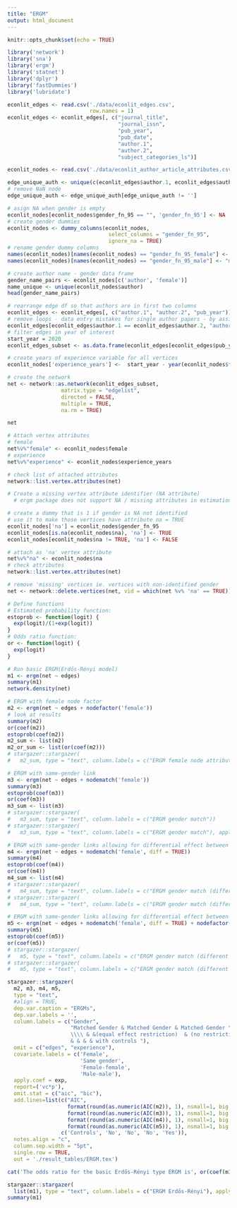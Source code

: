 ```yaml
---
title: "ERGM"
output: html_document
---
```


```r
knitr::opts_chunk$set(echo = TRUE)
```

```r
library('network')
library('sna')
library('ergm')
library('statnet')
library('dplyr')
library('fastDummies')
library('lubridate')
```

```r

econlit_edges <- read.csv('./data/econlit_edges.csv',
                          row.names = 1) 
econlit_edges <- econlit_edges[, c("journal_title",
                                   "journal_issn",
                                   "pub_year", 
                                   "pub_date",
                                   "author.1",
                                   "author.2",
                                   "subject_categories_ls")]

econlit_nodes <- read.csv('./data/econlit_author_article_attributes.csv')[, -1]

edge_unique_auth <- unique(c(econlit_edges$author.1, econlit_edges$author.2))
# remove NaN node
edge_unique_auth <- edge_unique_auth[edge_unique_auth != ''] 

# asign NA when gender is empty
econlit_nodes[econlit_nodes$gender_fn_95 == "", 'gender_fn_95'] <- NA
# create gender dummies
econlit_nodes <- dummy_columns(econlit_nodes,
                                select_columns = "gender_fn_95",
                                ignore_na = TRUE)
# rename gender dummy columns
names(econlit_nodes)[names(econlit_nodes) == "gender_fn_95_female"] <- "female"
names(econlit_nodes)[names(econlit_nodes) == "gender_fn_95_male"] <- "male"

# create author name - gender data frame
gender_name_pairs <- econlit_nodes[c('author', 'female')]
name_unique <- unique(econlit_nodes$author)
head(gender_name_pairs)
```


```r
# rearrange edge df so that authors are in first two columns
econlit_edges <- econlit_edges[, c("author.1", "author.2", "pub_year")]  
# remove loops - data entry mistakes for single author papers - by assigning empty cell to author.2
econlit_edges[econlit_edges$author.1 == econlit_edges$author.2, "author.2"] <- ''
# filter edges in year of interest
start_year = 2020
econlit_edges_subset <- as.data.frame(econlit_edges[econlit_edges$pub_year >= start_year, ])

# create years of experience variable for all vertices
econlit_nodes['experience_years'] <-  start_year - year(econlit_nodes$first_pub_date)

# create the network
net <- network::as.network(econlit_edges_subset,
                 matrix.type = "edgelist",
                 directed = FALSE,
                 multiple = TRUE,
                 na.rm = TRUE)

net

# Attach vertex attributes
# female
net%v%"female" <- econlit_nodes$female
# experience
net%v%"experience" <- econlit_nodes$experience_years

# check list of attached attributes
network::list.vertex.attributes(net)

# Create a missing vertex attribute identifier (NA attribute)
  # ergm package does not support NA / missing attributes in estimation

# create a dummy that is 1 if gender is NA not identified 
# use it to make those vertices have attribute na = TRUE
econlit_nodes['na'] = econlit_nodes$gender_fn_95
econlit_nodes[is.na(econlit_nodes$na), 'na'] <- TRUE
econlit_nodes[econlit_nodes$na != TRUE, 'na'] <- FALSE

# attach as 'na' vertex attribute
net%v%"na" <- econlit_nodes$na 
# check attributes
network::list.vertex.attributes(net)

# remove 'missing' vertices ie. vertices with non-identified gender
net <- network::delete.vertices(net, vid = which(net %v% 'na' == TRUE))
```


```r
# Define functions
# Estimated probability function:
estoprob <- function(logit) {
  exp(logit)/(1+exp(logit))
}
# Odds ratio function:
or <- function(logit) {
  exp(logit)
}

# Run basic ERGM(Erdős-Rényi model)
m1 <- ergm(net ~ edges) 
summary(m1)
network.density(net)

# ERGM with female node factor
m2 <- ergm(net ~ edges + nodefactor('female'))
# look at results
summary(m2)
or(coef(m2))
estoprob(coef(m2))
m2_sum <- list(m2)
m2_or_sum <- list(or(coef(m2)))
# stargazer::stargazer(
#   m2_sum, type = "text", column.labels = c("ERGM female node attribute"))

# ERGM with same-gender link
m3 <- ergm(net ~ edges + nodematch('female'))
summary(m3)
estoprob(coef(m3))
or(coef(m3))
m3_sum <- list(m3)
# stargazer::stargazer(
#   m3_sum, type = "text", column.labels = c("ERGM gender match"))
# stargazer::stargazer(
#   m3_sum, type = "text", column.labels = c("ERGM gender match"), apply.coef = exp)

# ERGM with same-gender links allowing for differential effect between groups
m4 <- ergm(net ~ edges + nodematch('female', diff = TRUE))
summary(m4)
estoprob(coef(m4))
or(coef(m4))
m4_sum <- list(m4)
# stargazer::stargazer(
#   m4_sum, type = "text", column.labels = c("ERGM gender match (different allowed)"))
# stargazer::stargazer(
#   m4_sum, type = "text", column.labels = c("ERGM gender match (different allowed)"), apply.coef = exp)

# ERGM with same-gender links allowing for differential effect between groups with experience
m5 <- ergm(net ~ edges + nodematch('female', diff = TRUE) + nodefactor('experience')) 
summary(m5)
estoprob(coef(m5))
or(coef(m5))
# stargazer::stargazer(
#   m5, type = "text", column.labels = c("ERGM gender match (different allowed) + experience"))
# stargazer::stargazer(
#   m5, type = "text", column.labels = c("ERGM gender match (different allowed) + experience"), apply.coef = exp)
```

```r
stargazer::stargazer(
  m2, m3, m4, m5,
  type = "text", 
  #align = TRUE,
  dep.var.caption = "ERGMs",
  dep.var.labels = '',
  column.labels = c("Gender",
                    "Matched Gender & Matched Gender & Matched Gender \
                    \\\\ & &(equal effect restriction)  & (no restriction) &  \\\\ \
                    & & & & with controls "),
  omit = c("edges", "experience"),
  covariate.labels = c('Female', 
                       'Same gender', 
                       'Female-female',
                       'Male-male'),
  apply.coef = exp,
  report=('vc*p'),
  omit.stat = c("aic", "bic"),
  add.lines=list(c("AIC", 
                   format(round(as.numeric(AIC(m2)), 1), nsmall=1, big.mark=",") , 
                   format(round(as.numeric(AIC(m3)), 1), nsmall=1, big.mark=","), 
                   format(round(as.numeric(AIC(m4)), 1), nsmall=1, big.mark=","),
                   format(round(as.numeric(AIC(m5)), 1), nsmall=1, big.mark=",")),
                 c('Controls', 'No', 'No', 'No', 'Yes')),
  notes.align = "c",
  column.sep.width = "5pt",
  single.row = TRUE,
  out = './result_tables/ERGM.tex') 
```

```r

cat('The odds ratio for the basic Erdős-Rényi type ERGM is', or(coef(m1)), '\n')

stargazer::stargazer(
  list(m1), type = "text", column.labels = c("ERGM Erdős-Rényi"), apply.coef = exp)
summary(m1) 


```



